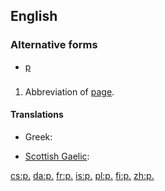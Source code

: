 {{also|Appendix:Variations of "p"}}
==English==

===Alternative forms===
* [[p]]

==={{abbreviation}}===
{{infl|en|abbreviation|g=''singular''|plural|pp.}}

# Abbreviation of [[page]].

====Translations====
{{trans-top|page}}
* Greek: {{t|el|σ.|tr=s.|sc=Grek}}
{{trans-mid}}
* [[Scottish Gaelic]]: {{t-|gd|td|xs=Scottish Gaelic}}
{{trans-bottom}}

[[cs:p.]]
[[da:p.]]
[[fr:p.]]
[[is:p.]]
[[pl:p.]]
[[fi:p.]]
[[zh:p.]]